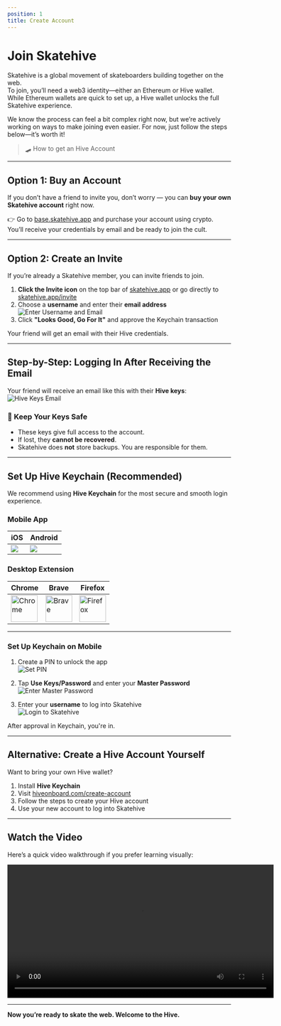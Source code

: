 ```yaml
---
position: 1
title: Create Account
---
```


# Join Skatehive

Skatehive is a global movement of skateboarders building together on the web.  
To join, you’ll need a web3 identity—either an Ethereum or Hive wallet. While Ethereum wallets are quick to set up, a Hive wallet unlocks the full Skatehive experience.

We know the process can feel a bit complex right now, but we’re actively working on ways to make joining even easier. For now, just follow the steps below—it’s worth it!

> 🛹 How to get an Hive Account

---

## Option 1: Buy an Account 

If you don’t have a friend to invite you, don’t worry — you can **buy your own Skatehive account** right now.

👉 Go to [base.skatehive.app](https://base.skatehive.app) and purchase your account using crypto.  
You’ll receive your credentials by email and be ready to join the cult.

---

## Option 2: Create an Invite

If you’re already a Skatehive member, you can invite friends to join.

1. **Click the Invite icon** on the top bar of [skatehive.app](https://skatehive.app) or go directly to [skatehive.app/invite](https://www.skatehive.app/invite)
2. Choose a **username** and enter their **email address**  
   ![Enter Username and Email](https://hackmd.io/_uploads/H1tZGNP1Jx.png)
3. Click **"Looks Good, Go For It"** and approve the Keychain transaction

Your friend will get an email with their Hive credentials.

---

## Step-by-Step: Logging In After Receiving the Email

Your friend will receive an email like this with their **Hive keys**:  
![Hive Keys Email](https://ipfs.skatehive.app/ipfs/QmbTbULhRtAfyd19cTNYfrsjpsuRN2TV9sxZ5yzQQeR44D)

### 🔐 Keep Your Keys Safe

- These keys give full access to the account.  
- If lost, they **cannot be recovered**.
- Skatehive does **not** store backups. You are responsible for them.

---

## Set Up Hive Keychain (Recommended)

We recommend using **Hive Keychain** for the most secure and smooth login experience.

### Mobile App

| iOS | Android |
|-----|---------|
| ![](https://hive-keychain.com/appstore.svg) | ![](https://hive-keychain.com/googleplay.svg) |

### Desktop Extension

| Chrome | Brave | Firefox |
|--------|-------|---------|
| <img src="https://hive-keychain.com/chrome.svg" alt="Chrome" width="60"/> | <img src="https://hive-keychain.com/brave.png" alt="Brave" width="60"/> | <img src="https://hive-keychain.com/firefox.svg" alt="Firefox" width="60"/> |

---

### Set Up Keychain on Mobile

1. Create a PIN to unlock the app  
   ![Set PIN](https://hackmd.io/_uploads/rk9Y1SDJJg.png)

2. Tap **Use Keys/Password** and enter your **Master Password**  
   ![Enter Master Password](https://hackmd.io/_uploads/HyBYyBwJJx.png)

3. Enter your **username** to log into Skatehive  
   ![Login to Skatehive](https://hackmd.io/_uploads/ByGmlHDkJl.png)

After approval in Keychain, you're in.

---

## Alternative: Create a Hive Account Yourself

Want to bring your own Hive wallet?

1. Install **Hive Keychain**
2. Visit [hiveonboard.com/create-account](https://hiveonboard.com/create-account)
3. Follow the steps to create your Hive account
4. Use your new account to log into Skatehive

---

## Watch the Video

Here’s a quick video walkthrough if you prefer learning visually:

<div style={{ display: 'flex', justifyContent: 'center', margin: '20px 0' }}>
  <video width="600" controls>
    <source src="https://ipfs.skatehive.app/ipfs/QmYuM1h51bddDuC44FoAQYp9FRF2CghCncULeS4T3bp727" type="video/mp4" />
    Your browser does not support the video tag.
  </video>
</div>

---

**Now you’re ready to skate the web. Welcome to the Hive.**
